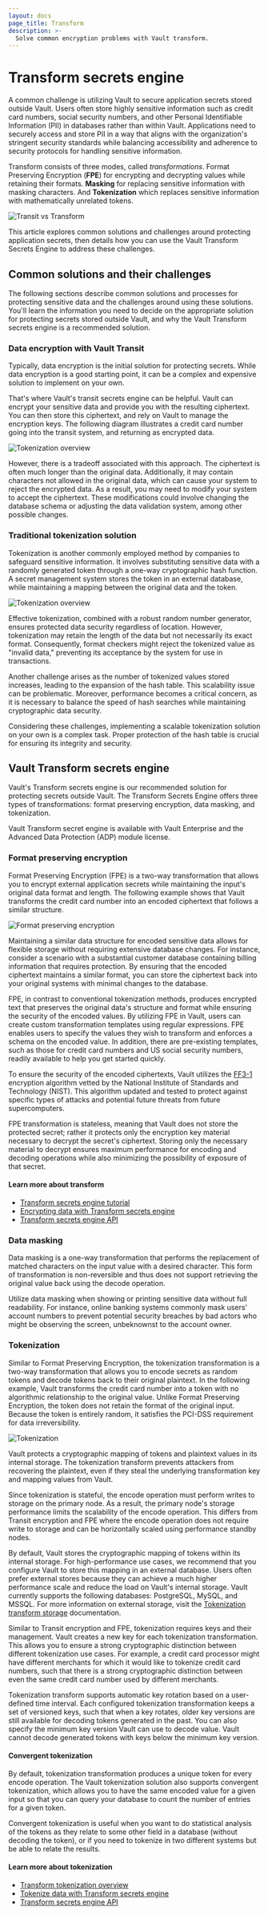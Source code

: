 ```yaml
---
layout: docs
page_title: Transform
description: >-
  Solve common encryption problems with Vault transform.
---
```


# Transform secrets engine

A common challenge is utilizing Vault to secure application secrets stored outside Vault. Users often store highly sensitive information such as credit card numbers, social security numbers, and other Personal Identifiable Information (PII) in databases rather than within Vault. Applications need to securely access and store PII in a way that aligns with the organization's stringent security standards while balancing accessibility and adherence to security protocols for handling sensitive information.

Transform consists of three modes, called _transformations_. Format Preserving
Encryption (**FPE**) for encrypting and decrypting values while retaining their
formats. **Masking** for replacing sensitive information with masking
characters. And **Tokenization** which replaces sensitive information with
mathematically unrelated tokens.

![Transit vs Transform](/img/transit-or-transform.png)

This article explores common solutions and challenges around protecting application secrets, then details how you can use the Vault Transform Secrets Engine to address these challenges.

## Common solutions and their challenges

The following sections describe common solutions and processes for protecting sensitive data and the challenges around using these solutions. You'll learn the information you need to decide on the appropriate solution for protecting secrets stored outside Vault, and why the Vault Transform secrets engine is a recommended solution.

### Data encryption with Vault Transit

Typically, data encryption is the initial solution for protecting secrets. While data encryption is a good starting point, it can be a complex and expensive solution to implement on your own.

That's where Vault's transit secrets engine can be helpful. Vault can encrypt your sensitive data and provide you with the resulting ciphertext. You can then store this ciphertext, and rely on Vault to manage the encryption keys. The following diagram illustrates a credit card number going into the transit system, and returning as encrypted data.

<ImageConfig hideBorder>

![Tokenization overview](/img/vault-transit-secrets-engine-1.png)

</ImageConfig>

However, there is a tradeoff associated with this approach. The ciphertext is often much longer than the original data. Additionally, it may contain characters not allowed in the original data, which can cause your system to reject the encrypted data. As a result, you may need to modify your system to accept the ciphertext. These modifications could involve changing the database schema or adjusting the data validation system, among other possible changes.

### Traditional tokenization solution

Tokenization is another commonly employed method by companies to safeguard sensitive information. It involves substituting sensitive data with a randomly generated token through a one-way cryptographic hash function. A secret management system stores the token in an external database, while  maintaining a mapping between the original data and the token.

<ImageConfig hideBorder>

![Tokenization overview](/img/traditional_tokenization.png)

</ImageConfig>

Effective tokenization, combined with a robust random number generator, ensures protected data security regardless of location. However, tokenization may retain the length of the data but not necessarily its exact format. Consequently, format checkers might reject the tokenized value as "invalid data," preventing its acceptance by the system for use in transactions.

Another challenge arises as the number of tokenized values stored increases, leading to the expansion of the hash table. This scalability issue can be problematic. Moreover, performance becomes a critical concern, as it is necessary to balance the speed of hash searches while maintaining cryptographic data security.

Considering these challenges, implementing a scalable tokenization solution on your own is a complex task. Proper protection of the hash table is crucial for ensuring its integrity and security.

## Vault Transform secrets engine

Vault's Transform secrets engine is our recommended solution for protecting secrets outside Vault. The Transform Secrets Engine offers three types of transformations: format preserving encryption, data masking, and tokenization.

<Note>

Vault Transform secret engine is available with Vault Enterprise and the Advanced Data Protection (ADP) module license.

</Note>

### Format preserving encryption

Format Preserving Encryption (FPE) is a two-way transformation that allows you to encrypt external application secrets while maintaining the input's original data format and length. The following example shows that Vault transforms the credit card number into an encoded ciphertext that follows a similar structure.

<ImageConfig hideBorder>

![Format preserving encryption](/img/vault-encoded-text.jpg)

</ImageConfig>

Maintaining a similar data structure for encoded sensitive data allows for flexible storage without requiring extensive database changes. For instance, consider a scenario with a substantial customer database containing billing information that requires protection. By ensuring that the encoded ciphertext maintains a similar format, you can store the ciphertext back into your original systems with minimal changes to the database. 

FPE, in contrast to conventional tokenization methods, produces encrypted text that preserves the original data's structure and format while ensuring the security of the encoded values. By utilizing FPE in Vault, users can create custom transformation templates using regular expressions. FPE enables users to specify the values they wish to transform and enforces a schema on the encoded value. In addition, there are pre-existing templates, such as those for credit card numbers and US social security numbers, readily available to help you get started quickly.

To ensure the security of the encoded ciphertexts, Vault utilizes the [FF3-1](https://csrc.nist.gov/publications/detail/sp/800-38g/rev-1/draft) encryption algorithm vetted by the National Institute of Standards and Technology (NIST). This algorithm updated and tested to protect against specific types of attacks and potential future threats from future supercomputers.

FPE transformation is stateless, meaning that Vault does not store the protected secret; rather it protects only the encryption key material necessary to decrypt the secret's ciphertext. Storing only the necessary material to decrypt ensures maximum performance for encoding and decoding operations while also minimizing the possibility of exposure of that secret.

#### Learn more about transform

- [Transform secrets engine tutorial](/vault/tutorials/adp/transform)
- [Encrypting data with Transform secrets engine](/vault/tutorials/adp/transform-code-example)
- [Transform secrets engine API](/vault/api-docs/secret/transform)

### Data masking

Data masking is a one-way transformation that performs the replacement of matched characters on the input value with a desired character. This form of transformation is non-reversible and thus does not support retrieving the original value back using the decode operation.

Utilize data masking when showing or printing sensitive data without full readability. For instance, online banking systems commonly mask users' account numbers to prevent potential security breaches by bad actors who might be observing the screen, unbeknownst to the account owner.

### Tokenization

Similar to Format Preserving Encryption, the tokenization transformation is a two-way transformation that allows you to encode secrets as random tokens and decode tokens back to their original plaintext. In the following example, Vault transforms the credit card number into a token with no algorithmic relationship to the original value. Unlike Format Preserving Encryption, the token does not retain the format of the original input. Because the token is entirely random, it satisfies the PCI-DSS requirement for data irreversibility.

<ImageConfig hideBorder>

![Tokenization](/img/vault-tokenization-transformation-1.png)

</ImageConfig>

Vault protects a cryptographic mapping of tokens and plaintext values in its internal storage. The tokenization transform prevents attackers from recovering the plaintext, even if they steal the underlying transformation key and mapping values from Vault.

Since tokenization is stateful, the encode operation must perform writes to storage on the primary node. As a result, the primary node's storage performance limits the scalability of the encode operation. This differs from Transit encryption and FPE where the encode operation does not require write to storage and can be horizontally scaled using performance standby nodes.

By default, Vault stores the cryptographic mapping of tokens within its internal storage. For high-performance use cases, we recommend that you configure Vault to store this mapping in an external database. Users often prefer external stores because they can achieve a much higher performance scale and reduce the load on Vault's internal storage. Vault currently supports the following databases: PostgreSQL, MySQL, and MSSQL. For more information on external storage, visit the [Tokenization transform storage](/vault/docs/secrets/transform/tokenization#storage) documentation. 

Similar to Transit encryption and FPE, tokenization requires keys and their management. Vault creates a new key for each tokenization transformation. This allows you to ensure a strong cryptographic distinction between different tokenization use cases. For example, a credit card processor might have different merchants for which it would like to tokenize credit card numbers, such that there is a strong cryptographic distinction between even the same credit card number used by different merchants. 

Tokenization transform supports automatic key rotation based on a user-defined time interval. Each configured tokenization transformation keeps a set of versioned keys, such that when a key rotates, older key versions are still available for decoding tokens generated in the past. You can also specify the minimum key version Vault can use to decode value. Vault cannot decode generated tokens with keys below the minimum key version.

#### Convergent tokenization

By default, tokenization transformation produces a unique token for every encode operation. The Vault tokenization solution also supports convergent tokenization, which allows you to have the same encoded value for a given input so that you can query your database to count the number of entries for a given token.

Convergent tokenization is useful when you want to do statistical analysis of the tokens as they relate to some other field in a database (without decoding the token), or if you need to tokenize in two different systems but be able to relate the results.

#### Learn more about tokenization

- [Transform tokenization overview](/vault/docs/secrets/transform/tokenization)
- [Tokenize data with Transform secrets engine](/vault/tutorials/adp/tokenization)
- [Transform secrets engine API](/vault/api-docs/secret/transform)